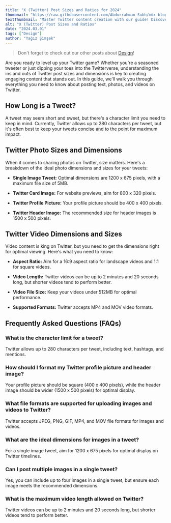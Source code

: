 ```yaml
---
title: "X (Twitter) Post Sizes and Ratios for 2024"
thumbnail: "https://raw.githubusercontent.com/Abdurrahman-Subh/mdx-blog/main/images/x-measurements.png"
textThumbnail: "Master Twitter content creation with our guide! Discover ideal photo and video dimensions, tweet character limits, and more. Optimize your tweets for maximum impact today!"
alt: "X (Twitter) Post Sizes and Ratios"
date: "2024.03.01"
tags: ["Design"]
author: "Yağız Şimşek"
---
```


<CustomImage
    src="https://raw.githubusercontent.com/Abdurrahman-Subh/mdx-blog/main/images/x-measurements.png"
    alt="X (Twitter) Post Sizes and Ratios"
/>

> Don't forget to check out our other posts about [Design](https://stockimg.ai/blog/design)!

Are you ready to level up your Twitter game? Whether you're a seasoned tweeter or just dipping your toes into the Twitterverse, understanding the ins and outs of Twitter post sizes and dimensions is key to creating engaging content that stands out. In this guide, we'll walk you through everything you need to know about posting text, photos, and videos on Twitter.

## How Long is a Tweet?

<CustomImage
    src="https://raw.githubusercontent.com/Abdurrahman-Subh/mdx-blog/main/images/x-tweet.png"
    alt="X (Twitter) tweet example"
/>

A tweet may seem short and sweet, but there's a character limit you need to keep in mind. Currently, Twitter allows up to 280 characters per tweet, but it's often best to keep your tweets concise and to the point for maximum impact.

## Twitter Photo Sizes and Dimensions

<CustomImage
    src="https://raw.githubusercontent.com/Abdurrahman-Subh/mdx-blog/main/images/x-photo.png"
    alt="X (Twitter) photo Sizes and Ratios example"
/>

When it comes to sharing photos on Twitter, size matters. Here's a breakdown of the ideal photo dimensions and sizes for your tweets:

- **Single Image Tweet:** Optimal dimensions are 1200 x 675 pixels, with a maximum file size of 5MB.

- **Twitter Card Image:** For website previews, aim for 800 x 320 pixels.

<CustomImage
    src="https://raw.githubusercontent.com/Abdurrahman-Subh/mdx-blog/main/images/x-pp.png"
    alt="X (Twitter) profile picture and header example"
/>

- **Twitter Profile Picture:** Your profile picture should be 400 x 400 pixels.

- **Twitter Header Image:** The recommended size for header images is 1500 x 500 pixels.

## Twitter Video Dimensions and Sizes

<CustomImage
    src="https://raw.githubusercontent.com/Abdurrahman-Subh/mdx-blog/main/images/x-video.png"
    alt="X (Twitter) video Sizes and Ratios example"
/>


Video content is king on Twitter, but you need to get the dimensions right for optimal viewing. Here's what you need to know:

- **Aspect Ratio:** Aim for a 16:9 aspect ratio for landscape videos and 1:1 for square videos.

- **Video Length:** Twitter videos can be up to 2 minutes and 20 seconds long, but shorter videos tend to perform better.

- **Video File Size:** Keep your videos under 512MB for optimal performance.

- **Supported Formats:** Twitter accepts MP4 and MOV video formats.

## Frequently Asked Questions (FAQs)

### What is the character limit for a tweet?

Twitter allows up to 280 characters per tweet, including text, hashtags, and mentions.

### How should I format my Twitter profile picture and header image?

Your profile picture should be square (400 x 400 pixels), while the header image should be wider (1500 x 500 pixels) for optimal display.

### What file formats are supported for uploading images and videos to Twitter?

Twitter accepts JPEG, PNG, GIF, MP4, and MOV file formats for images and videos.

### What are the ideal dimensions for images in a tweet?

For a single image tweet, aim for 1200 x 675 pixels for optimal display on Twitter timelines.

### Can I post multiple images in a single tweet?

Yes, you can include up to four images in a single tweet, but ensure each image meets the recommended dimensions.

### What is the maximum video length allowed on Twitter?

Twitter videos can be up to 2 minutes and 20 seconds long, but shorter videos tend to perform better.